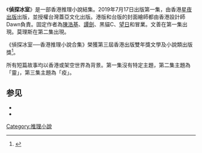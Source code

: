 {{Copy edit|time=2020-12-29T14:29:22+00:00}}
《'''偵探冰室'''》是一部香港推理小說結集。2019年7月17日出版第一集，由香港[[星夜出版|星夜出版]]出版，並授權台灣蓋亞文化出版。港版和台版的封面繪師都由香港設計師Dawn負責。固定作者為[[陳浩基|陳浩基]]、[[譚劍|譚劍]]、黑貓C、[[望日_(作家)|望日]]和冒業。文善在第一集出現。莫理斯在第二集出現。

《偵探冰室──香港推理小說合集》榮獲第三屆香港出版雙年獎文學及小說類出版獎<ref name="第三屆香港出版雙年獎">{{cite web |title=第三屆香港出版雙年獎 |url=https://www.hkpba.org/award_2021/1 |website=第三屆香港出版雙年獎 |accessdate=2021-07-08 |archive-date=2021-07-11 |archive-url=https://web.archive.org/web/20210711073910/https://www.hkpba.org/award_2021/1 }}</ref>。

所有短篇故事均以香港或架空世界為背景。第一集沒有特定主題，第二集主題為「靈」，第三集主題為「疫」。

== 参见 ==

* {{Douban|34460378}}
* {{Google book|78jTDwAAQBAJ}}

[[Category:推理小說|Category:推理小說]]
{{lit-stub}}